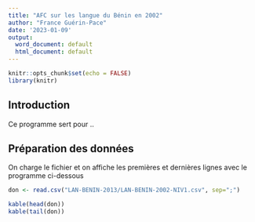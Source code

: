 ```yaml
---
title: "AFC sur les langue du Bénin en 2002"
author: "France Guérin-Pace"
date: '2023-01-09'
output:
  word_document: default
  html_document: default
---
```


```r
knitr::opts_chunk$set(echo = FALSE)
library(knitr)
```

## Introduction

Ce programme sert pour ..


## Préparation des données

On charge le fichier et on affiche les premières et dernières lignes avec le programme ci-dessous

```r
don <- read.csv("LAN-BENIN-2013/LAN-BENIN-2002-NIV1.csv", sep=";")

kable(head(don))
kable(tail(don))
```

